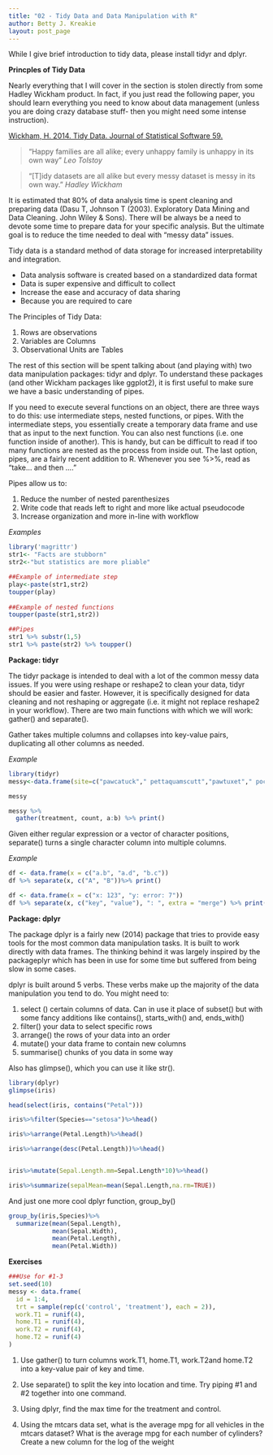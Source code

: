 ```yaml
---
title: "02 - Tidy Data and Data Manipulation with R"
author: Betty J. Kreakie
layout: post_page
---
```


While I give brief introduction to tidy data, please install tidyr and dplyr.


**Princples of Tidy Data**

Nearly everything that I will cover in the section is stolen directly from some Hadley Wickham product.  In fact, if you just read the following paper, you should learn everything you need to know about data management (unless you are doing crazy database stuff- then you might need some intense instruction).

[Wickham, H. 2014. Tidy Data. Journal of Statistical Software 59.](http://vita.had.co.nz/papers/tidy-data.pdf)

> “Happy families are all alike; every unhappy family is unhappy in its own way”
> *Leo Tolstoy*

> “[T]idy datasets are all alike but every messy dataset is messy in its own way.”
> *Hadley Wickham*

It is estimated that 80% of data analysis time is spent cleaning and preparing data (Dasu T, Johnson T (2003). Exploratory Data Mining and Data Cleaning. John Wiley & Sons).  There will be always be a need to devote some time to prepare data for your specific analysis.  But the ultimate goal is to reduce the time needed to deal with “messy data” issues.


Tidy data is a standard method of data storage for increased interpretability and integration.

  * Data analysis software is created based on a standardized data format
  * Data is super expensive and difficult to collect
  * Increase the ease and accuracy of data sharing
  * Because you are required to care

The Principles of Tidy Data:

1. Rows are observations
2. Variables are Columns
3. Observational Units are Tables


The rest of this section will be spent talking about (and playing with) two data manipulation packages: tidyr and dplyr.  To understand these packages (and other Wickham packages like ggplot2), it is first useful to make sure we have a basic understanding of pipes.  

If you need to execute several functions on an object, there are three ways to do this: use intermediate steps, nested functions, or pipes. With the intermediate steps, you essentially create a temporary data frame and use that as input to the next function. You can also nest functions (i.e. one function inside of another). This is handy, but can be difficult to read if too many functions are nested as the process from inside out. The last option, pipes, are a fairly recent addition to R.   Whenever you see %>%, read as “take… and then ….” 

Pipes allow us to:

1. Reduce the number of nested parenthesizes
2. Write code that reads left to right and more like actual pseudocode
3. Increase organization and more in-line with workflow

*Examples*

```r
library('magrittr')
str1<- "Facts are stubborn"
str2<-"but statistics are more pliable"

##Example of intermediate step
play<-paste(str1,str2)
toupper(play)
 
##Example of nested functions 
toupper(paste(str1,str2))

##Pipes
str1 %>% substr(1,5)
str1 %>% paste(str2) %>% toupper()


```


**Package: tidyr**

The tidyr package is intended to deal with a lot of the common messy data issues.  If you were using reshape or reshape2 to clean your data, tidyr should be easier and faster.  However, it is specifically designed for data cleaning and not reshaping or aggregate (i.e. it might not replace reshape2 in your workflow).  There are two main functions with which we will work: gather() and separate().

Gather takes multiple columns and collapses into key-value pairs, duplicating all other columns as needed.

*Example*
```r
library(tidyr)
messy<-data.frame(site=c("pawcatuck"," pettaquamscutt","pawtuxet"," pocasset","ponaganset"), a=c(56,76,43,25,21),b=c(123,234,187,198,23))

messy

messy %>%
  gather(treatment, count, a:b) %>% print()


```


Given either regular expression or a vector of character positions, separate() turns a single character column into multiple columns.  

*Example*
```r
df <- data.frame(x = c("a.b", "a.d", "b.c"))
df %>% separate(x, c("A", "B"))%>% print()

df <- data.frame(x = c("x: 123", "y: error: 7"))
df %>% separate(x, c("key", "value"), ": ", extra = "merge") %>% print()


```

**Package: dplyr**

The package dplyr is a fairly new (2014) package that tries to provide easy tools for the most common data manipulation tasks. It is built to work directly with data frames. The thinking behind it was largely inspired by the packageplyr which has been in use for some time but suffered from being slow in some cases.

dplyr is built around 5 verbs. These verbs make up the majority of the data manipulation you tend to do. You might need to:

1. select () certain columns of data. Can in use it place of subset() but with some fancy additions like contains(), starts_with() and, ends_with()
2. filter() your data to select specific rows
3. arrange() the rows of your data into an order
4. mutate() your data frame to contain new columns
5. summarise() chunks of you data in some way


Also has glimpse(), which you can use it like str().

```r
library(dplyr)
glimpse(iris)

head(select(iris, contains("Petal"))) 

iris%>%filter(Species=="setosa")%>%head()

iris%>%arrange(Petal.Length)%>%head()

iris%>%arrange(desc(Petal.Length))%>%head()


iris%>%mutate(Sepal.Length.mm=Sepal.Length*10)%>%head()

iris%>%summarize(sepalMean=mean(Sepal.Length,na.rm=TRUE))

```

And just one more cool dplyr function, group_by()

```r
group_by(iris,Species)%>%
  summarize(mean(Sepal.Length),
            mean(Sepal.Width),
            mean(Petal.Length),
            mean(Petal.Width))


```

**Exercises**

```r
###Use for #1-3
set.seed(10)
messy <- data.frame(
  id = 1:4,
  trt = sample(rep(c('control', 'treatment'), each = 2)),
  work.T1 = runif(4),
  home.T1 = runif(4),
  work.T2 = runif(4),
  home.T2 = runif(4)
)


```

1. Use gather() to turn columns work.T1, home.T1, work.T2and home.T2 into a key-value pair of key and time. 

2. Use separate() to split the key into location and time.  Try piping #1 and #2 together into one command.

3. Using dplyr, find the max time for the treatment and control.

4. Using the mtcars data set, what is the average mpg for all vehicles in the mtcars dataset?  What is the average mpg for each number of cylinders? Create a new column for the log of the weight